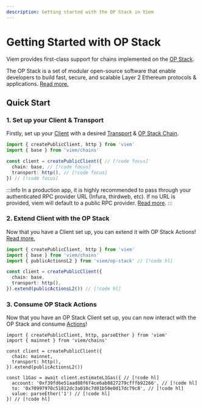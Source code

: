 ```yaml
---
description: Getting started with the OP Stack in Viem
---
```


# Getting Started with OP Stack

Viem provides first-class support for chains implemented on the [OP Stack](https://docs.optimism.io/stack/getting-started).

The OP Stack is a set of modular open-source software that enable developers to build fast, secure, and scalable Layer 2 Ethereum protocols & applications. [Read more.](https://docs.optimism.io/stack/getting-started)

## Quick Start

### 1. Set up your Client & Transport

Firstly, set up your [Client](/docs/clients/intro) with a desired [Transport](/docs/clients/intro) & [OP Stack Chain](/op-stack/chains).

```ts
import { createPublicClient, http } from 'viem'
import { base } from 'viem/chains'

const client = createPublicClient({ // [!code focus]
  chain: base, // [!code focus]
  transport: http(), // [!code focus]
}) // [!code focus]
```

:::info
In a production app, it is highly recommended to pass through your authenticated RPC provider URL (Infura, thirdweb, etc). If no URL is provided, viem will default to a public RPC provider. [Read more](/docs/clients/transports/http#usage).
:::

### 2. Extend Client with the OP Stack

Now that you have a Client set up, you can extend it with OP Stack Actions! [Read more.](/op-stack/client)

```ts
import { createPublicClient, http } from 'viem'
import { base } from 'viem/chains'
import { publicActionsL2 } from 'viem/op-stack' // [!code hl]

const client = createPublicClient({
  chain: base,
  transport: http(),
}).extend(publicActionsL2()) // [!code hl]
```

### 3. Consume OP Stack Actions

Now that you have an OP Stack Client set up, you can now interact with the OP Stack and consume [Actions](/op-stack/actions/estimateL1Gas)!

```tsx
import { createPublicClient, http, parseEther } from 'viem'
import { mainnet } from 'viem/chains'

const client = createPublicClient({
  chain: mainnet,
  transport: http(),
}).extend(publicActionsL2()) 

const l1Gas = await client.estimateL1Gas({ // [!code hl]
  account: '0xf39fd6e51aad88f6f4ce6ab8827279cfffb92266', // [!code hl]
  to: '0x70997970c51812dc3a010c7d01b50e0d17dc79c8', // [!code hl]
  value: parseEther('1') // [!code hl]
}) // [!code hl]
```
